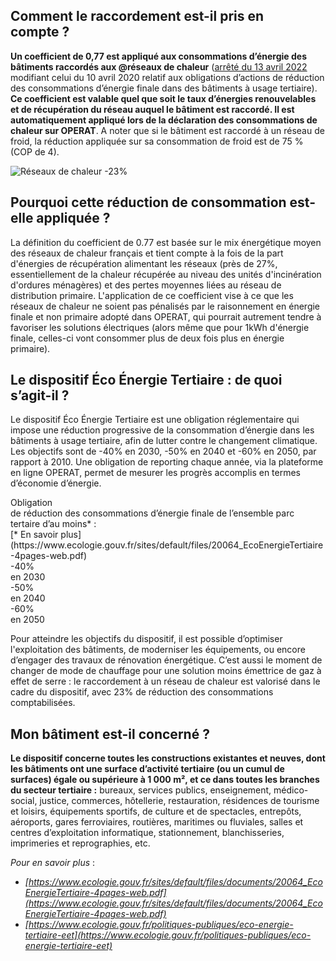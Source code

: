## Comment le raccordement est-il pris en compte ?

**Un coefficient de 0,77 est appliqué aux consommations d’énergie des bâtiments raccordés aux @réseaux de chaleur** ([arrêté du 13 avril 2022](https://www.legifrance.gouv.fr/jorf/id/JORFTEXT000045641335) modifiant celui du 10 avril 2020 relatif aux obligations d’actions de réduction des consommations d’énergie finale dans des bâtiments à usage tertiaire). **Ce coefficient est valable quel que soit le taux d’énergies renouvelables et de récupération du réseau auquel le bâtiment est raccordé. Il est automatiquement appliqué lors de la déclaration des consommations de chaleur sur OPERAT**. A noter que si le bâtiment est raccordé à un réseau de froid, la réduction appliquée sur sa consommation de froid est de 75 % (COP de 4).

![Réseaux de chaleur -23%](/img/ressources/reseaux-de-chaleur--23-pourcent-cop-de-4.webp)

## Pourquoi cette réduction de consommation est-elle appliquée ?

La définition du coefficient de 0.77 est basée sur le mix énergétique moyen des réseaux de chaleur français et tient compte à la fois de la part d'énergies de récupération alimentant les réseaux (près de 27%, essentiellement de la chaleur récupérée au niveau des unités d'incinération d'ordures ménagères) et des pertes moyennes liées au réseau de distribution primaire. L'application de ce coefficient vise à ce que les réseaux de chaleur ne soient pas pénalisés par le raisonnement en énergie finale et non primaire adopté dans OPERAT, qui pourrait autrement tendre à favoriser les solutions électriques (alors même que pour 1kWh d'énergie finale, celles-ci vont consommer plus de deux fois plus en énergie primaire).

## Le dispositif Éco Énergie Tertiaire : de quoi s’agit-il ?

Le dispositif Éco Énergie Tertiaire est une obligation réglementaire qui impose une réduction progressive de la consommation d’énergie dans les bâtiments à usage tertiaire, afin de lutter contre le changement climatique. Les objectifs sont de \-40% en 2030, \-50% en 2040 et \-60% en 2050, par rapport à 2010\. Une obligation de reporting chaque année, via la plateforme en ligne OPERAT, permet de mesurer les progrès accomplis en termes d’économie d’énergie.

<div className="py-4w px-2w mt-3w bg-blueFrance-_975_75 flex gap-8 items-center flex-col lg:flex-row">
  <div className="text-fcu-purple-dark">
    <div className="text-lg font-bold">Obligation</div>
    <div className="text-base font-bold">de réduction des consommations d’énergie finale de l’ensemble parc tertaire d’au moins* :</div>
    <div className="text-xs mt-2">
      [* En savoir plus](https://www.ecologie.gouv.fr/sites/default/files/20064_EcoEnergieTertiaire-4pages-web.pdf)
    </div>
  </div>
  <div className="flex items-center gap-5 lg:gap-12 font-bold text-white">
    <div className="bg-fcu-green py-1w px-2w">
      <div className="text-base">-40%</div>
      <div className="text-xs">en&nbsp;2030</div>
    </div>
    <div className="bg-fcu-green py-1w px-2w">
      <div className="text-base">-50%</div>
      <div className="text-xs">en&nbsp;2040</div>
    </div>
    <div className="bg-fcu-green py-1w px-2w">
      <div className="text-base">-60%</div>
      <div className="text-xs">en&nbsp;2050</div>
    </div>
  </div>
</div>

Pour atteindre les objectifs du dispositif, il est possible d’optimiser l'exploitation des bâtiments, de moderniser les équipements, ou encore d’engager des travaux de rénovation énergétique. C’est aussi le moment de changer de mode de chauffage pour une solution moins émettrice de gaz à effet de serre : le raccordement à un réseau de chaleur est valorisé dans le cadre du dispositif, avec 23% de réduction des consommations comptabilisées.

## Mon bâtiment est-il concerné ?

**Le dispositif concerne toutes les constructions existantes et neuves, dont les bâtiments ont une surface d’activité tertiaire (ou un cumul de surfaces) égale ou supérieure à 1 000 m², et ce dans toutes les branches du secteur tertiaire :** bureaux, services publics, enseignement, médico-social, justice, commerces, hôtellerie, restauration, résidences de tourisme et loisirs, équipements sportifs, de culture et de spectacles, entrepôts, aéroports, gares ferroviaires, routières, maritimes ou fluviales, salles et centres d’exploitation informatique, stationnement, blanchisseries, imprimeries et reprographies, etc.

_Pour en savoir plus_ :

- _[https://www.ecologie.gouv.fr/sites/default/files/documents/20064_EcoEnergieTertiaire-4pages-web.pdf](https://www.ecologie.gouv.fr/sites/default/files/documents/20064_EcoEnergieTertiaire-4pages-web.pdf)_
- _[https://www.ecologie.gouv.fr/politiques-publiques/eco-energie-tertiaire-eet](https://www.ecologie.gouv.fr/politiques-publiques/eco-energie-tertiaire-eet)_
